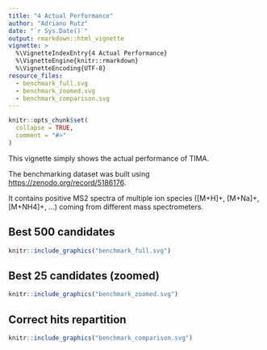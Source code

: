 ```yaml
---
title: "4 Actual Performance"
author: "Adriano Rutz"
date: "`r Sys.Date()`"
output: rmarkdown::html_vignette
vignette: >
  %\VignetteIndexEntry{4 Actual Performance}
  %\VignetteEngine{knitr::rmarkdown}
  %\VignetteEncoding{UTF-8}
resource_files:
  - benchmark_full.svg
  - benchmark_zoomed.svg
  - benchmark_comparison.svg
---
```


```r
knitr::opts_chunk$set(
  collapse = TRUE,
  comment = "#>"
)
```

This vignette simply shows the actual performance of TIMA.

The benchmarking dataset was built using [https://zenodo.org/record/5186176](https://zenodo.org/record/5186176).

It contains positive MS2 spectra of multiple ion species ([M+H]+, [M+Na]+, [M+NH4]+, ...) coming from different mass spectrometers.

## Best 500 candidates
```r
knitr::include_graphics("benchmark_full.svg")
```

## Best 25 candidates (zoomed)
```r
knitr::include_graphics("benchmark_zoomed.svg")
```

## Correct hits repartition
```r
knitr::include_graphics("benchmark_comparison.svg")
```

